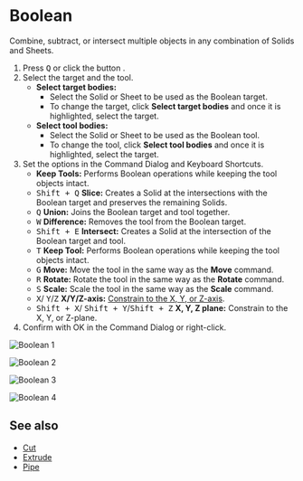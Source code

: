
# Boolean

<Reference shortcut="Q" command="Boolean" button="Left of Command Bar" />

Combine, subtract, or intersect multiple objects in any combination of Solids and Sheets.

1. Press <kbd>Q</kbd> or click the button <ButtonIcon type="button-boolean" /> .
2. Select the target and the tool.
   - **Select target bodies:** 
      - Select the Solid or Sheet to be used as the Boolean target.
      - To change the target, click **Select target bodies** and once it is highlighted, select the target.
   - **Select tool bodies:** 
      - Select the Solid or Sheet to be used as the Boolean tool.
      - To change the tool, click **Select tool bodies** and once it is highlighted, select the target.
3. Set the options in the Command Dialog and Keyboard Shortcuts.
   - **Keep Tools:** Performs Boolean operations while keeping the tool objects intact.
   - <kbd>Shift + Q</kbd> **Slice:** Creates a Solid at the intersections with the Boolean target and preserves the remaining Solids.
   - <kbd>Q</kbd> **Union:** Joins the Boolean target and tool together.
   - <kbd>W</kbd> **Difference:** Removes the tool from the Boolean target.
   - <kbd>Shift + E</kbd> **Intersect:** Creates a Solid at the intersection of the Boolean target and tool.
   - <kbd>T</kbd> **Keep Tool:** Performs Boolean operations while keeping the tool objects intact.
   - <kbd>G</kbd> **Move:** Move the tool in the same way as the **Move** command.
   - <kbd>R</kbd> **Rotate:** Rotate the tool in the same way as the **Rotate** command.
   - <kbd>S</kbd> **Scale:** Scale the tool in the same way as the **Scale** command.
   - <kbd>X</kbd>/ <kbd>Y</kbd>/<kbd>Z</kbd> **X/Y/Z-axis:** [Constrain to the X, Y, or Z-axis](./sketching-essentials#constrain-to-an-axis).
   - <kbd>Shift + X</kbd>/ <kbd>Shift + Y</kbd>/<kbd>Shift + Z</kbd> **X, Y, Z plane:** Constrain to the X, Y, or Z-plane.
4. Confirm with OK in the Command Dialog or right-click.

![Boolean 1](/img/boolean-1.png )

![Boolean 2](/img/boolean-2.png )

![Boolean 3](/img/boolean-3.png )

![Boolean 4](/img/boolean-4.png )

## See also
- [Cut](./cut)
- [Extrude](./extrude)
- [Pipe](./pipe)





